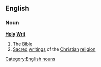 ==English==
===Noun===
'''[[Holy]] [[Writ]]'''
#The [[Bible]]
#[[Sacred]] [[writing]]s of the [[Christian]] [[religion]]
[[Category:English nouns]]